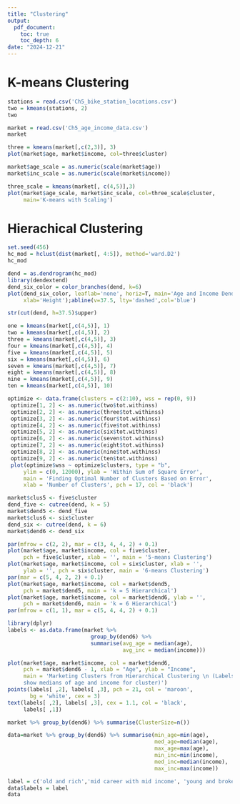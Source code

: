 ```yaml
---
title: "Clustering"
output: 
  pdf_document:
    toc: true
    toc_depth: 6
date: "2024-12-21"
---
```


# K-means Clustering

```r
stations = read.csv('Ch5_bike_station_locations.csv')
two = kmeans(stations, 2)
two
```

```r
market = read.csv('Ch5_age_income_data.csv')
market
```

```r
three = kmeans(market[,c(2,3)], 3)
plot(market$age, market$income, col=three$cluster)
```

```r
market$age_scale = as.numeric(scale(market$age))
market$inc_scale = as.numeric(scale(market$income))
```

```r
three_scale = kmeans(market[, c(4,5)],3)
plot(market$age_scale, market$inc_scale, col=three_scale$cluster,
     main='K-means with Scaling')
```

# Hierachical Clustering

```r
set.seed(456)
hc_mod = hclust(dist(market[, 4:5]), method='ward.D2')
hc_mod
```

```r
dend = as.dendrogram(hc_mod)
library(dendextend)
dend_six_color = color_branches(dend, k=6)
plot(dend_six_color, leaflab='none', horiz=T, main='Age and Income Dendrogram',
     xlab='Height');abline(v=37.5, lty='dashed',col='blue')
```

```r
str(cut(dend, h=37.5)$upper)
```

```r
one = kmeans(market[,c(4,5)], 1)
two = kmeans(market[,c(4,5)], 2)
three = kmeans(market[,c(4,5)], 3)
four = kmeans(market[,c(4,5)], 4)
five = kmeans(market[,c(4,5)], 5)
six = kmeans(market[,c(4,5)], 6)
seven = kmeans(market[,c(4,5)], 7)
eight = kmeans(market[,c(4,5)], 8)
nine = kmeans(market[,c(4,5)], 9)
ten = kmeans(market[,c(4,5)], 10)
```

```r
optimize <- data.frame(clusters = c(2:10), wss = rep(0, 9))
 optimize[1, 2] <- as.numeric(two$tot.withinss)
 optimize[2, 2] <- as.numeric(three$tot.withinss)
 optimize[3, 2] <- as.numeric(four$tot.withinss)
 optimize[4, 2] <- as.numeric(five$tot.withinss)
 optimize[5, 2] <- as.numeric(six$tot.withinss)
 optimize[6, 2] <- as.numeric(seven$tot.withinss)
 optimize[7, 2] <- as.numeric(eight$tot.withinss)
 optimize[8, 2] <- as.numeric(nine$tot.withinss)
 optimize[9, 2] <- as.numeric(ten$tot.withinss)
 plot(optimize$wss ~ optimize$clusters, type = "b",
     ylim = c(0, 12000), ylab = 'Within Sum of Square Error',
     main = 'Finding Optimal Number of Clusters Based on Error',
     xlab = 'Number of Clusters', pch = 17, col = 'black')
```

```r
market$clus5 <- five$cluster
dend_five <- cutree(dend, k = 5)
market$dend5 <- dend_five
market$clus6 <- six$cluster
dend_six <- cutree(dend, k = 6)
market$dend6 <- dend_six

```

```r
par(mfrow = c(2, 2), mar = c(3, 4, 4, 2) + 0.1)
plot(market$age, market$income, col = five$cluster,
     pch = five$cluster, xlab = '', main = '5-means Clustering')
plot(market$age, market$income, col = six$cluster, xlab = '',
     ylab = '', pch = six$cluster, main = '6-means Clustering')
par(mar = c(5, 4, 2, 2) + 0.1)
plot(market$age, market$income, col = market$dend5,
     pch = market$dend5, main = 'k = 5 Hierarchical')
plot(market$age, market$income, col = market$dend6, ylab = '',
     pch = market$dend6, main = 'k = 6 Hierarchical')
par(mfrow = c(1, 1), mar = c(5, 4, 4, 2) + 0.1)
```

```r
library(dplyr)
labels <- as.data.frame(market %>%
                          group_by(dend6) %>%
                          summarise(avg_age = median(age), 
                                    avg_inc = median(income)))
```

```r
plot(market$age, market$income, col = market$dend6,
     pch = market$dend6 - 1, xlab = "Age", ylab = "Income",
     main = 'Marketing Clusters from Hierarchical Clustering \n (Labels
     show medians of age and income for cluster)')
points(labels[ ,2], labels[ ,3], pch = 21, col = 'maroon',
       bg = 'white', cex = 3)
text(labels[ ,2], labels[ ,3], cex = 1.1, col = 'black',
     labels[ ,1])

```

```r
market %>% group_by(dend6) %>% summarise(ClusterSize=n())
```

```r
data=market %>% group_by(dend6) %>% summarise(min_age=min(age), 
                                              med_age=median(age),
                                              max_age=max(age), 
                                              min_inc=min(income), 
                                              med_inc=median(income), 
                                              max_inc=max(income))
```

```r
label = c('old and rich','mid career with mid income', 'young and broke', 'pension', 'old and broke', 'Old Money')
data$labels = label
data
```
